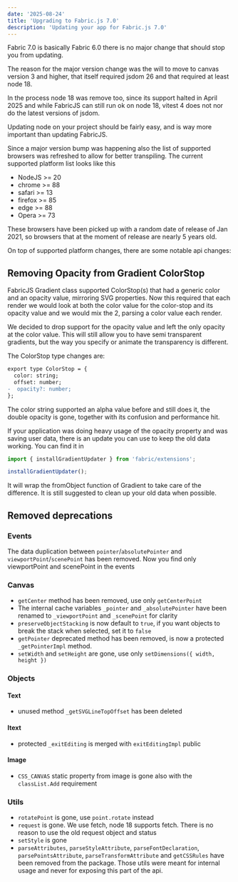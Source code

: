 ```yaml
---
date: '2025-08-24'
title: 'Upgrading to Fabric.js 7.0'
description: 'Updating your app for Fabric.js 7.0'
---
```


Fabric 7.0 is basically Fabric 6.0 there is no major change that should stop you from updating.

The reason for the major version change was the will to move to canvas version 3 and higher,
that itself required jsdom 26 and that required at least node 18.

In the process node 18 was remove too, since its support halted in April 2025 and while FabricJS can
still run ok on node 18, vitest 4 does not nor do the latest versions of jsdom.

Updating node on your project should be fairly easy, and is way more important than updating FabricJS.

Since a major version bump was happening also the list of supported browsers was refreshed to allow for better transpiling.
The current supported platform list looks like this

- NodeJS >= 20
- chrome >= 88
- safari >= 13
- firefox >= 85
- edge >= 88
- Opera >= 73

These browsers have been picked up with a random date of release of Jan 2021,
so browsers that at the moment of release are nearly 5 years old.

On top of supported platform changes, there are some notable api changes:

## Removing Opacity from Gradient ColorStop

FabricJS Gradient class supported ColorStop(s) that had a generic color and an opacity value,
mirroring SVG properties. Now this required that each render we would look at both the color value
for the color-stop and its opacity value and we would mix the 2, parsing a color value each render.

We decided to drop support for the opacity value and left the only opacity at the color value.
This will still allow you to have semi transparent gradients, but the way you specify or animate the
transparency is different.

The ColorStop type changes are:

```diff
export type ColorStop = {
  color: string;
  offset: number;
-  opacity?: number;
};
```
The color string supported an alpha value before and still does it, the double opacity is gone,
together with its confusion and performance hit.

If your application was doing heavy usage of the opacity property and was saving user data, there
is an update you can use to keep the old data working.
You can find it in
```ts
import { installGradientUpdater } from 'fabric/extensions';

installGradientUpdater();
```
It will wrap the fromObject function of Gradient to take care of the difference.
It is still suggested to clean up your old data when possible.

## Removed deprecations

### Events
The data duplication between `pointer`/`absolutePointer` and `viewportPoint`/`scenePoint` has been removed.
Now you find only viewportPoint and scenePoint in the events

### Canvas
- `getCenter` method has been removed, use only `getCenterPoint`
- The internal cache variables `_pointer` and `_absolutePointer` have been renamed to `_viewportPoint` and `_scenePoint` for clarity
- `preserveObjectStacking` is now default to `true`, if you want objects to break the stack when selected, set it to `false`
- `getPointer` deprecated method has been removed, is now a protected `_getPointerImpl` method.
- `setWidth` and `setHeight` are gone, use only `setDimensions({ width, height })`


### Objects
#### Text
- unused method `_getSVGLineTopOffset` has been deleted
#### Itext
- protected `_exitEditing` is merged with `exitEditingImpl` public
#### Image
- `CSS_CANVAS` static property from image is gone also with the `classList.Add` requirement

### Utils
- `rotatePoint` is gone, use `point.rotate` instead
- `request` is gone. We use fetch, node 18 supports fetch. There is no reason to use the old request object and status
- `setStyle` is gone
- `parseAttributes`, `parseStyleAttribute`, `parseFontDeclaration`, `parsePointsAttribute`, `parseTransformAttribute` and `getCSSRules`
have been removed from the package. Those utils were meant for internal usage and never for exposing this part of the api.
